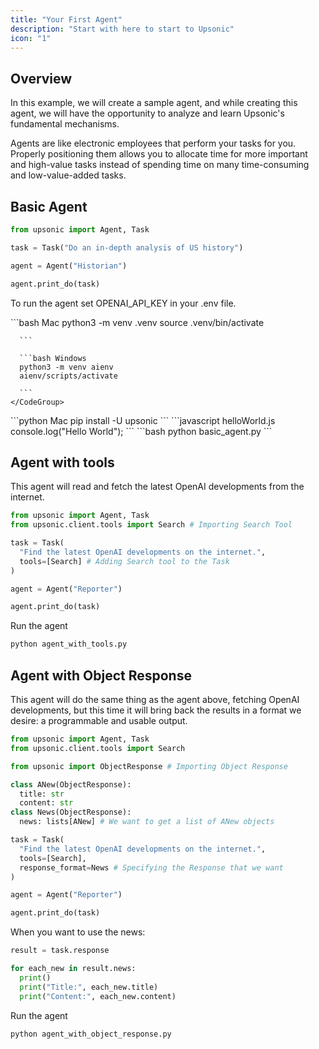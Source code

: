 ```yaml
---
title: "Your First Agent"
description: "Start with here to start to Upsonic"
icon: "1"
---
```


## Overview

In this example, we will create a sample agent, and while creating this agent, we will have the opportunity to analyze and learn Upsonic's fundamental mechanisms.

Agents are like electronic employees that perform your tasks for you. Properly positioning them allows you to allocate time for more important and high-value tasks instead of spending time on many time-consuming and low-value-added tasks.

## Basic Agent

```python basic_agent.py
from upsonic import Agent, Task

task = Task("Do an in-depth analysis of US history")

agent = Agent("Historian")

agent.print_do(task)

```

To run the agent set OPENAI\_API\_KEY in your .env file.

<Steps>
  <Step title="Setup your virtual environment">
    <CodeGroup>
      ```bash Mac
      python3 -m venv .venv
      source .venv/bin/activate

      ```

      ```bash Windows
      python3 -m venv aienv
      aienv/scripts/activate

      ```
    </CodeGroup>
  </Step>

  <Step title="Install dependencies">
    <CodeGroup>
      ```python Mac
      pip install -U upsonic
      ```
    </CodeGroup>
  </Step>

  <Step title="Put your OpenAI key">
    <CodeGroup>
      ```javascript helloWorld.js
      console.log("Hello World");
      ```
    </CodeGroup>
  </Step>

  <Step title="Run the agent to do the task">
    ```bash
    python basic_agent.py
    ```
  </Step>
</Steps>

## Agent with tools

This agent will read and fetch the latest OpenAI developments from the internet.

```python agent_with_tools.py
from upsonic import Agent, Task
from upsonic.client.tools import Search # Importing Search Tool

task = Task(
  "Find the latest OpenAI developments on the internet.", 
  tools=[Search] # Adding Search tool to the Task
)

agent = Agent("Reporter")

agent.print_do(task)

```

Run the agent

```bash
python agent_with_tools.py
```

## Agent with Object Response

This agent will do the same thing as the agent above, fetching OpenAI developments, but this time it will bring back the results in a format we desire: a programmable and usable output.

```python agent_with_object_response.py
from upsonic import Agent, Task
from upsonic.client.tools import Search

from upsonic import ObjectResponse # Importing Object Response

class ANew(ObjectResponse):
  title: str
  content: str
class News(ObjectResponse):
  news: lists[ANew] # We want to get a list of ANew objects

task = Task(
  "Find the latest OpenAI developments on the internet.", 
  tools=[Search],
  response_format=News # Specifying the Response that we want
)

agent = Agent("Reporter")

agent.print_do(task)

```

When you want to use the news:

```python agent_with_object_response.py
result = task.response

for each_new in result.news:
  print()
  print("Title:", each_new.title)
  print("Content:", each_new.content)

```

Run the agent

```bash
python agent_with_object_response.py
```
